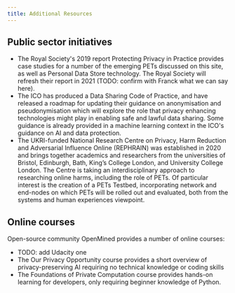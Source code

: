```yaml
---
title: Additional Resources
---
```



<CookieBanner />

## Public sector initiatives

- The Royal Society's 2019 report Protecting Privacy in Practice provides case studies for a number of the emerging PETs discussed on this site, as well as Personal Data Store technology. The Royal Society will refresh their report in 2021 (TODO: confirm with Franck what we can say here).
- The ICO has produced a <OutboundLink href="https://ico.org.uk/for-organisations/data-sharing-information-hub/">Data Sharing Code of Practice</OutboundLink>, and have released a <OutboundLink href="https://ico.org.uk/about-the-ico/news-and-events/blog-building-on-the-data-sharing-code-our-plans-for-updating-our-anonymisation-guidance/">roadmap</OutboundLink> for updating their guidance on anonymisation and pseudonymisation which will explore the role that privacy enhancing technologies might play in enabling safe and lawful data sharing. Some guidance is already provided in a machine learning context in the ICO's <OutboundLink href="https://ico.org.uk/for-organisations/guide-to-data-protection/key-data-protection-themes/guidance-on-ai-and-data-protection/how-should-we-assess-security-and-data-minimisation-in-ai/#whatdataminimisation">guidance on AI and data protection</OutboundLink>.
- The UKRI-funded <OutboundLink href="https://www.rephrain.ac.uk/">National Research Centre on Privacy, Harm Reduction and Adversarial Influence Online</OutboundLink> (REPHRAIN) was established in 2020 and brings together academics and researchers from the universities of Bristol, Edinburgh, Bath, King’s College London, and University College London. The Centre is taking an interdisciplinary approach to researching online harms, including the role of PETs. Of particular interest is the creation of a <OutboundLink href="https://www.rephrain.ac.uk/rephrain-toolbox/">PETs Testbed</OutboundLink>, incorporating network and end-nodes on which PETs will be rolled out and evaluated, both from the systems and human experiences viewpoint.

## Online courses

Open-source community <OutboundLink href="https://www.openmined.org/">OpenMined</OutboundLink> provides a number of online courses:

- TODO: add Udacity one
- The <OutboundLink href="https://courses.openmined.org/courses/our-privacy-opportunity">Our Privacy Opportunity</OutboundLink> course provides a short overview of privacy-preserving AI requiring no technical knowledge or coding skills
- The <OutboundLink href="https://courses.openmined.org/courses/foundations-of-private-computation">Foundations of Private Computation</OutboundLink> course provides hands-on learning for developers, only requiring beginner knowledge of Python.
